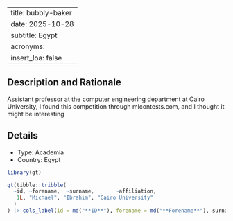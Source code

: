 
---
title: bubbly-baker
date: 2025-10-28
subtitle: Egypt
acronyms:
  insert_loa: false
---

## Description and Rationale

Assistant professor at the computer engineering department at Cairo University, I found this competition through mlcontests.com, and I thought it might be interesting

## Details

* Type: Academia
* Country: Egypt

```r
library(gt)

gt(tibble::tribble(
  ~id, ~forename,  ~surname,       ~affiliation,
   1L, "Michael", "Ibrahim", "Cairo University"
  )
) |> cols_label(id = md("**ID**"), forename = md("**Forename**"), surname ~ md("**Surname**"), affiliation ~ md("**Affiliation**"))
```
